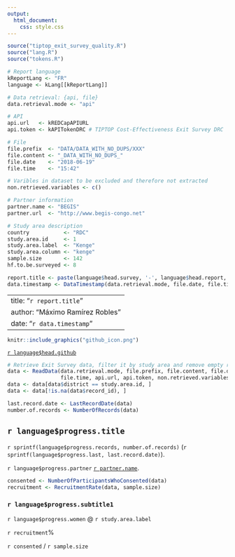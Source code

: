 ```yaml
---
output: 
  html_document: 
    css: style.css
---
```

```r
source("tiptop_exit_survey_quality.R")
source("lang.R")
source("tokens.R")

# Report language
kReportLang <- "FR"
language <- kLang[[kReportLang]]

# Data retrieval: {api, file}
data.retrieval.mode <- "api"

# API
api.url   <- kREDCapAPIURL
api.token <- kAPITokenDRC # TIPTOP Cost-Effectiveness Exit Survey DRC

# File
file.prefix  <- "DATA/DATA_WITH_NO_DUPS/XXX"
file.content <- "_DATA_WITH_NO_DUPS_"
file.date    <- "2018-06-19"
file.time    <- "15:42"

# Varibles in dataset to be excluded and therefore not extracted
non.retrieved.variables <- c()

# Partner information
partner.name <- "BEGIS"
partner.url  <- "http://www.begis-congo.net"

# Study area description
country           <- "RDC"
study.area.id     <- 1
study.area.label  <- "Kenge"
study.area.column <- "kenge"
sample.size       <- 142
hf.to.be.surveyed <- 8

report.title <- paste(language$head.survey, '-', language$head.report, ':', country, '-', study.area.label)
data.timestamp <- DataTimestamp(data.retrieval.mode, file.date, file.time)
```
---
title: "`r report.title`"
author: "Máximo Ramírez Robles"
date: "`r data.timestamp`"
---

```r
knitr::include_graphics("github_icon.png")
```
[`r language$head.github`](https://github.com/maxramirez84/r_tiptop_exit_survey_data_quality_report)

```r
# Retrieve Exit Survey data, filter it by study area and remove empty records
data <- ReadData(data.retrieval.mode, file.prefix, file.content, file.date, 
                 file.time, api.url, api.token, non.retrieved.variables)
data <- data[data$district == study.area.id, ]
data <- data[!is.na(data$record_id), ]

last.record.date <- LastRecordDate(data)
number.of.records <- NumberOfRecords(data)
```

## `r language$progress.title`

`r sprintf(language$progress.records, number.of.records)` 
(`r sprintf(language$progress.last, last.record.date)`).

`r language$progress.partner` [`r partner.name`](`r partner.url`).

```r
consented <- NumberOfParticipantsWhoConsented(data)
recruitment <- RecruitmentRate(data, sample.size)
```

### `r language$progress.subtitle1`

<div class="col-left text-center">
  `r language$progress.women` @ `r study.area.label`

  <span class="big-number">`r recruitment`%</span>

  `r consented` / `r sample.size`
</div>
